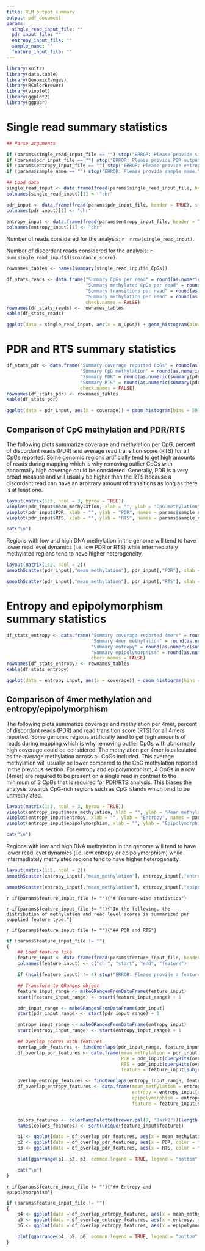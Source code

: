 ```yaml
---
title: RLM output summary
output: pdf_document
params:
  single_read_input_file: ""
  pdr_input_file: ""
  entropy_input_file: ""
  sample_name: ""
  feature_input_file: ""
---
```


<!--
// ==========================================================================
//                                  RLM
// ==========================================================================
// Copyright (c) 2021, Sara Hetzel <hetzel @ molgen.mpg.de>
// Copyright (c) 2021, Max-Planck-Institut für Molekulare Genetik
// All rights reserved.
//
// This file is part of RLM.
//
// RLM is Free Software: you can redistribute it and/or modify it
// under the terms found in the LICENSE[.md|.rst] file distributed
// together with this file.
//
// RLM is distributed in the hope that it will be useful,
// but WITHOUT ANY WARRANTY; without even the implied warranty of
// MERCHANTABILITY or FITNESS FOR A PARTICULAR PURPOSE.
//
// ==========================================================================
// Summarize RLM results
// ==========================================================================
-->

```r
library(knitr)
library(data.table)
library(GenomicRanges)
library(RColorBrewer)
library(vioplot)
library(ggplot2)
library(ggpubr)
```

# Single read summary statistics

```r

## Parse arguments

if (params$single_read_input_file == "") stop("ERROR: Please provide single read output file.")
if (params$pdr_input_file == "") stop("ERROR: Please provide PDR output file.")
if (params$entropy_input_file == "") stop("ERROR: Please provide entropy output file.")
if (params$sample_name == "") stop("ERROR: Please provide sample name.")

## Load data
single_read_input <- data.frame(fread(params$single_read_input_file, header = TRUE), stringsAsFactors = FALSE)
colnames(single_read_input)[1] <- "chr"

pdr_input <- data.frame(fread(params$pdr_input_file, header = TRUE), stringsAsFactors = FALSE)
colnames(pdr_input)[1] <- "chr"

entropy_input <- data.frame(fread(params$entropy_input_file, header = TRUE), stringsAsFactors = FALSE)
colnames(entropy_input)[1] <- "chr"
```
Number of reads considered for the analysis: `r  nrow(single_read_input)`.

Number of discordant reads considered for the analysis: `r  sum(single_read_input$discordance_score)`.

```r
rownames_tables <- names(summary(single_read_input$n_CpGs))

df_stats_reads <- data.frame("Summary CpGs per read" = round(as.numeric(summary(single_read_input$n_CpGs)), 2),
                             "Summary methylated CpGs per read" = round(as.numeric(summary(single_read_input$n_CpGs_methyl)), 2),
                             "Summary transitions per read" = round(as.numeric(summary(single_read_input$transitions)), 2),
                             "Summary methylation per read" = round(as.numeric(summary(single_read_input$mean_methylation)), 2),
                             check.names = FALSE)
rownames(df_stats_reads) <- rownames_tables
kable(df_stats_reads)

ggplot(data = single_read_input, aes(x = n_CpGs)) + geom_histogram(binwidth = 1) + theme_classic() + xlab("Number of CpGs per read") + ylab("Count") + theme(axis.text=element_text(size=10), axis.title=element_text(size=10))
```

# PDR and RTS summary statistics

```r
df_stats_pdr <- data.frame("Summary coverage reported CpGs" = round(as.numeric(summary(pdr_input$coverage)), 2),
                           "Summary CpG methylation" = round(as.numeric(summary(pdr_input$mean_methylation)), 2),
                           "Summary PDR" = round(as.numeric(summary(pdr_input$PDR)), 2),
                           "Summary RTS" = round(as.numeric(summary(pdr_input$RTS)), 2),
                           check.names = FALSE)
rownames(df_stats_pdr) <- rownames_tables
kable(df_stats_pdr)

ggplot(data = pdr_input, aes(x = coverage)) + geom_histogram(bins = 50) + theme_classic() + xlab("Coverage per CpG") + ylab("Count") + scale_x_continuous(trans='log10') + theme(axis.text=element_text(size=10), axis.title=element_text(size=10))
```

## Comparison of CpG methylation and PDR/RTS

The following plots summarize coverage and methylation per CpG, percent of discordant reads (PDR) and average read transition score (RTS) for all CpGs reported. Some genomic regions artificially tend to get high amounts of reads during mapping which is why removing outlier CpGs with abnormally high coverage could be considered. Generally, PDR is a very broad measure and will usually be higher than the RTS because a discordant read can have an arbitrary amount of transitions as long as there is at least one.


```r
layout(matrix(1:3, ncol = 3, byrow = TRUE))
vioplot(pdr_input$mean_methylation, xlab = "", ylab = "CpG methylation", names = params$sample_name, ylim = c(0,1))
vioplot(pdr_input$PDR, xlab = "", ylab = "PDR", names = params$sample_name, ylim = c(0,1))
vioplot(pdr_input$RTS, xlab = "", ylab = "RTS", names = params$sample_name, ylim = c(0,1))

cat("\n")
```
Regions with low and high DNA methylation in the genome will tend to have lower read level dynamics (i.e. low PDR or RTS) while intermediately methylated regions tend to have higher heterogeneity.

```r
layout(matrix(1:2, ncol = 2))
smoothScatter(pdr_input[,"mean_methylation"], pdr_input[,"PDR"], xlab = "CpG methylation", ylab = "PDR", colramp = colorRampPalette(rev(brewer.pal(n = 11, name = "RdYlBu"))),nrpoints = 0, xlim = c(0,1), ylim = c(0,1))

smoothScatter(pdr_input[,"mean_methylation"], pdr_input[,"RTS"], xlab = "CpG methylation", ylab = "RTS", colramp = colorRampPalette(rev(brewer.pal(n = 11, name = "RdYlBu"))),nrpoints = 0, xlim = c(0,1), ylim = c(0,1))
```

# Entropy and epipolymorphism summary statistics

```r
df_stats_entropy <- data.frame("Summary coverage reported 4mers" = round(as.numeric(summary(entropy_input$coverage)), 2),
                               "Summary 4mer methylation" = round(as.numeric(summary(entropy_input$mean_methylation)), 2),
                               "Summary entropy" = round(as.numeric(summary(entropy_input$entropy)), 2),
                               "Summary epipolymorphism" = round(as.numeric(summary(entropy_input$epipolymorphism)), 2),
                               check.names = FALSE)
rownames(df_stats_entropy) <- rownames_tables
kable(df_stats_entropy)

ggplot(data = entropy_input, aes(x = coverage)) + geom_histogram(bins = 50) + theme_classic() + xlab("Coverage per 4mer") + ylab("Count") + scale_x_continuous(trans='log10') + theme(axis.text=element_text(size=10), axis.title=element_text(size=10))
```

## Comparison of 4mer methylation and entropy/epipolymorphism

The following plots summarize coverage and methylation per 4mer, percent of discordant reads (PDR) and read transition score (RTS) for all 4mers reported. Some genomic regions artificially tend to get high amounts of reads during mapping which is why removing outlier CpGs with abnormally high coverage could be considered. The methylation per 4mer is calculated as the average methylation across all CpGs included. This average methylation will usually be lower compared to the CpG methylation reported in the previous section. For entropy and epipolymorphism, 4 CpGs in a row (4mer) are required to be present on a single read in contrast to the minimum of 3 CpGs that is required for PDR/RTS analysis. This biases the analysis towards CpG-rich regions such as CpG islands which tend to be unmethylated.

```r
layout(matrix(1:3, ncol = 3, byrow = TRUE))
vioplot(entropy_input$mean_methylation, xlab = "", ylab = "Mean methylation per kmer", names = params$sample_name)
vioplot(entropy_input$entropy, xlab = "", ylab = "Entropy", names = params$sample_name)
vioplot(entropy_input$epipolymorphism, xlab = "", ylab = "Epipolymorphism", names = params$sample_name)

cat("\n")
```

Regions with low and high DNA methylation in the genome will tend to have lower read level dynamics (i.e. low entropy or epipolymorphism) while intermediately methylated regions tend to have higher heterogeneity.

```r
layout(matrix(1:2, ncol = 2))
smoothScatter(entropy_input[,"mean_methylation"], entropy_input[,"entropy"], xlab = "4mer methylation", ylab = "Entropy", colramp = colorRampPalette(rev(brewer.pal(n = 11, name = "RdYlBu"))), nrpoints = 0, xlim = c(0,1), ylim = c(0,1))

smoothScatter(entropy_input[,"mean_methylation"], entropy_input[,"epipolymorphism"], xlab = "4mer methylation", ylab = "Epipolymorphism", colramp = colorRampPalette(rev(brewer.pal(n = 11, name = "RdYlBu"))), nrpoints = 0, xlim = c(0,1), ylim = c(0,1))
```

`r if(params$feature_input_file != ""){"# Feature-wise statistics"}`

`r if(params$feature_input_file != ""){"In the following, the distribution of methylation and read level scores is summarized per supplied feature type."}`

`r if(params$feature_input_file != ""){"## PDR and RTS"}`

```r

if (params$feature_input_file != "")
{
    ## Load feature file
    feature_input <- data.frame(fread(params$feature_input_file, header = TRUE), stringsAsFactors = FALSE)
    colnames(feature_input) <- c("chr", "start", "end", "feature")

    if (ncol(feature_input) != 4) stop("ERROR: Please provide a feature file with four columns <chr> <start> <end> <name> (0-based coordinates).")

    ## Transform to GRanges object
    feature_input_range <- makeGRangesFromDataFrame(feature_input)
    start(feature_input_range) <- start(feature_input_range) + 1

    pdr_input_range <- makeGRangesFromDataFrame(pdr_input)
    start(pdr_input_range) <- start(pdr_input_range) + 1

    entropy_input_range <- makeGRangesFromDataFrame(entropy_input)
    start(entropy_input_range) <- start(entropy_input_range) + 1

    ## Overlap scores with features
    overlap_pdr_features <- findOverlaps(pdr_input_range, feature_input_range)
    df_overlap_pdr_features <- data.frame(mean_methylation = pdr_input[queryHits(overlap_pdr_features),"mean_methylation"],
                                          PDR = pdr_input[queryHits(overlap_pdr_features),"PDR"],
                                          RTS = pdr_input[queryHits(overlap_pdr_features),"RTS"],
                                          feature = feature_input[subjectHits(overlap_pdr_features),"feature"])

    overlap_entropy_features <- findOverlaps(entropy_input_range, feature_input_range)
    df_overlap_entropy_features <- data.frame(mean_methylation = entropy_input[queryHits(overlap_entropy_features),"mean_methylation"],
                                              entropy = entropy_input[queryHits(overlap_entropy_features),"entropy"],
                                              epipolymorphism = entropy_input[queryHits(overlap_entropy_features),"epipolymorphism"],
                                              feature = feature_input[subjectHits(overlap_entropy_features),"feature"])


    colors_features <- colorRampPalette(brewer.pal(8, "Dark2"))(length(unique(feature_input$feature)))
    names(colors_features) <- sort(unique(feature_input$feature))

    p1 <- ggplot(data = df_overlap_pdr_features, aes(x = mean_methylation, color = feature)) + geom_line(stat="density") + theme_classic() + xlab("CpG methylation") + ylab("Density") + theme(axis.text=element_text(size=10), axis.title=element_text(size=10)) + scale_color_manual(values = colors_features)
    p2 <- ggplot(data = df_overlap_pdr_features, aes(x = PDR, color = feature)) + geom_line(stat="density") + theme_classic() + xlab("PDR") + ylab("Density") + theme(axis.text=element_text(size=10), axis.title=element_text(size=10)) + scale_color_manual(values = colors_features)
    p3 <- ggplot(data = df_overlap_pdr_features, aes(x = RTS, color = feature)) + geom_line(stat="density") + theme_classic() + xlab("RTS") + ylab("Density") + theme(axis.text=element_text(size=10), axis.title=element_text(size=10)) + scale_color_manual(values = colors_features)

    plot(ggarrange(p1, p2, p3, common.legend = TRUE, legend = "bottom", ncol = 3, nrow = 1))

    cat("\n")
}
```

`r if(params$feature_input_file != ""){"## Entropy and epipolymorphism"}`

```r

if (params$feature_input_file != "")
{
    p4 <- ggplot(data = df_overlap_entropy_features, aes(x = mean_methylation, color = feature)) + geom_line(stat="density") + theme_classic() + xlab("4mer methylation") + ylab("Density") + theme(axis.text=element_text(size=10), axis.title=element_text(size=10)) + scale_color_manual(values = colors_features)
    p5 <- ggplot(data = df_overlap_entropy_features, aes(x = entropy, color = feature)) + geom_line(stat="density") + theme_classic() + xlab("Entropy") + ylab("Density") + theme(axis.text=element_text(size=10), axis.title=element_text(size=10)) + scale_color_manual(values = colors_features)
    p6 <- ggplot(data = df_overlap_entropy_features, aes(x = epipolymorphism, color = feature)) + geom_line(stat="density") + theme_classic() + xlab("Epipolymorphism") + ylab("Density") + theme(axis.text=element_text(size=10), axis.title=element_text(size=10)) + scale_color_manual(values = colors_features)

    plot(ggarrange(p4, p5, p6, common.legend = TRUE, legend = "bottom", ncol = 3, nrow = 1))
}
```
